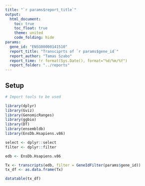 ```yaml
---
title: "`r params$report_title`"
output: 
  html_document:
    toc: true
    toc_float: true
    theme: united
    code_folding: hide
params:
  gene_id: "ENSG00000141510"
  report_title: "Transciprts of `r params$gene_id`"
  report_author: "Tamas Szabo"
  report_time: !r format(Sys.Date(), format="%d/%m/%Y")
  report_folder: "../reports"
---
```


## Setup

```r
# Import tools to be used

library(dplyr)
library(Gviz)
library(GenomicRanges)
library(ggbio)
library(DT)
library(ensembldb)
library(EnsDb.Hsapiens.v86)

select <- dplyr::select
filter <- dplyr::filter

edb <- EnsDb.Hsapiens.v86
```

```r
Tx <- transcripts(edb, filter = GeneIdFilter(params$gene_id))
tx_df <- as.data.frame(Tx)

datatable(tx_df)
```

